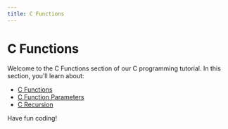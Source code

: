 ```yaml
---
title: C Functions
---
```


# C Functions

Welcome to the C Functions section of our C programming tutorial. In this section, you'll learn about:

- [C Functions](./18-c-functions.mdx)
- [C Function Parameters](./19-c-function-parameters.mdx)
- [C Recursion](./20-c-recursion.mdx)

Have fun coding!